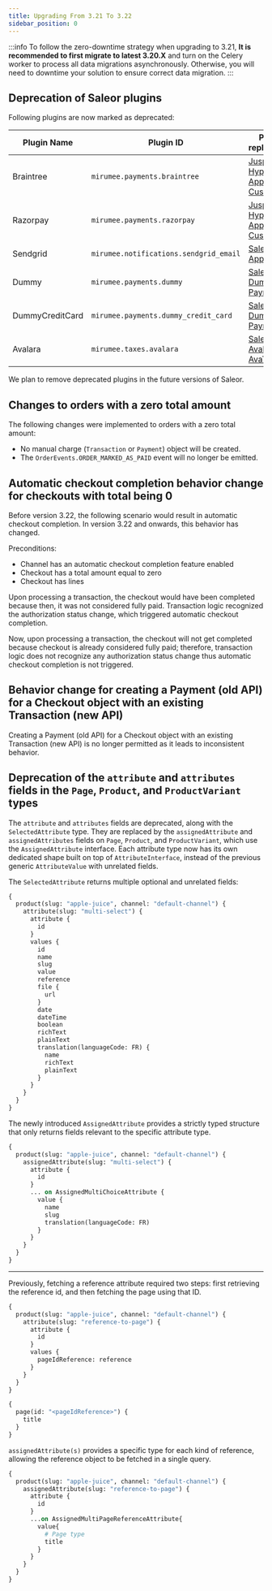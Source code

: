 ```yaml
---
title: Upgrading From 3.21 To 3.22
sidebar_position: 0
---
```


:::info
To follow the zero-downtime strategy when upgrading to 3.21, **It is recommended to first migrate to latest 3.20.X** and turn on the Celery worker to process all data migrations asynchronously.
Otherwise, you will need to downtime your solution to ensure correct data migration.
:::


## Deprecation of Saleor plugins

Following plugins are now marked as deprecated:

| Plugin Name | Plugin ID | Possible replacements |
|-------------|-----------|-------------|
| Braintree | `mirumee.payments.braintree` | [Juspay Hyperswitch App](https://docs.hyperswitch.io/explore-hyperswitch/e-commerce-platform-plugins/saleor-app) or [Custom App](../../developer/extending/apps/overview.mdx) |
| Razorpay | `mirumee.payments.razorpay` | [Juspay Hyperswitch App](https://docs.hyperswitch.io/explore-hyperswitch/e-commerce-platform-plugins/saleor-app) or [Custom App](../../developer/extending/apps/overview.mdx) |
| Sendgrid | `mirumee.notifications.sendgrid_email` | [Saleor SMTP App](https://apps.saleor.io/apps/smtp) |
| Dummy | `mirumee.payments.dummy` | [Saleor Dummy Payment App](https://github.com/saleor/dummy-payment-app) |
| DummyCreditCard | `mirumee.payments.dummy_credit_card` | [Saleor Dummy Payment App](https://github.com/saleor/dummy-payment-app) |
| Avalara | `mirumee.taxes.avalara` | [Saleor Avalara AvaTax App](https://apps.saleor.io/apps/avatax) |

We plan to remove deprecated plugins in the future versions of Saleor.

## Changes to orders with a zero total amount

The following changes were implemented to orders with a zero total amount:

- No manual charge (`Transaction` or `Payment`) object will be created.
- The `OrderEvents.ORDER_MARKED_AS_PAID` event will no longer be emitted.

## Automatic checkout completion behavior change for checkouts with total being 0

Before version 3.22, the following scenario would result in automatic checkout completion. In version 3.22 and onwards, this behavior has changed.

Preconditions:
- Channel has an automatic checkout completion feature enabled
- Checkout has a total amount equal to zero
- Checkout has lines

Upon processing a transaction, the checkout would have been completed because then, it was not considered fully paid. Transaction logic recognized the authorization status change, which triggered automatic checkout completion.

Now, upon processing a transaction, the checkout will not get completed because checkout is already considered fully paid; therefore, transaction logic does not recognize any authorization status change thus automatic checkout completion is not triggered.

## Behavior change for creating a Payment (old API) for a Checkout object with an existing Transaction (new API)

Creating a Payment (old API) for a Checkout object with an existing Transaction (new API) is no longer permitted as it leads to inconsistent behavior.


## Deprecation of the `attribute` and `attributes` fields in the `Page`, `Product`, and `ProductVariant` types

The `attribute` and `attributes` fields are deprecated, along with the `SelectedAttribute` type. 
They are replaced by the `assignedAttribute` and `assignedAttributes` fields on `Page`, `Product`, and `ProductVariant`, 
which use the `AssignedAttribute` interface. 
Each attribute type now has its own dedicated shape built on top of `AttributeInterface`, instead of the previous generic `AttributeValue` with unrelated fields.

The `SelectedAttribute` returns multiple optional and unrelated fields:

```graphql
{
  product(slug: "apple-juice", channel: "default-channel") {
    attribute(slug: "multi-select") {
      attribute {
        id
      }
      values {
        id
        name
        slug
        value
        reference
        file {
          url
        }
        date
        dateTime
        boolean
        richText
        plainText
        translation(languageCode: FR) {
          name
          richText
          plainText
        }
      }
    }
  }
}
```

The newly introduced `AssignedAttribute` provides a strictly typed structure that only returns fields relevant to the specific attribute type.

```graphql
{
  product(slug: "apple-juice", channel: "default-channel") {
    assignedAttribute(slug: "multi-select") {
      attribute {
        id
      }
      ... on AssignedMultiChoiceAttribute {
        value {
          name
          slug
          translation(languageCode: FR)
        }
      }
    }
  }
}
```

---

Previously, fetching a reference attribute required two steps: first retrieving the reference id, and then fetching the page using that ID.

```graphql
{
  product(slug: "apple-juice", channel: "default-channel") {
    attribute(slug: "reference-to-page") {
      attribute {
        id
      }
      values {
        pageIdReference: reference
      }
    }
  }
}
```


```graphql
{
  page(id: "<pageIdReference>") {
    title
  }
}
```

`assignedAttribute(s)` provides a specific type for each kind of reference, allowing the reference object to be fetched in a single query.

```graphql
{
  product(slug: "apple-juice", channel: "default-channel") {
    assignedAttribute(slug: "reference-to-page") {
      attribute {
        id
      }
      ...on AssignedMultiPageReferenceAttribute{
        value{
          # Page type
          title
        }
      }
    }
  }
}
```


